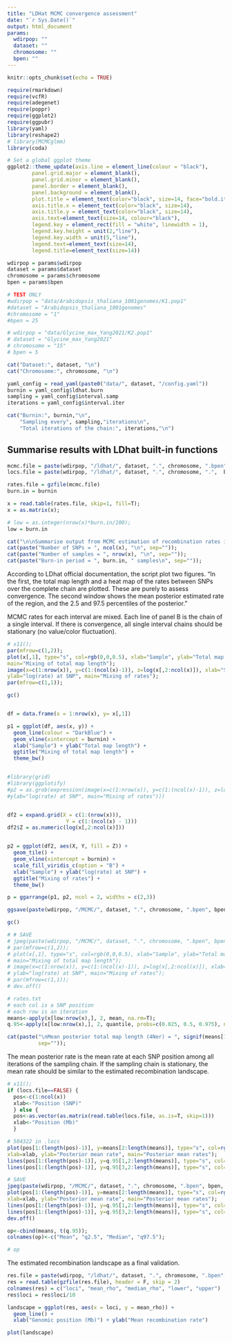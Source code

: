 ```yaml
---
title: "LDHat MCMC convergence assessment"
date: "`r Sys.Date()`"
output: html_document
params:
  wdirpop: ""
  dataset: ""
  chromosome: ""
  bpen: ""
---
```


```r
knitr::opts_chunk$set(echo = TRUE)
```

```r
require(rmarkdown)
require(vcfR)
require(adegenet)
require(poppr)
require(ggplot2)
require(ggpubr)
library(yaml)
library(reshape2)
# library(MCMCglmm)
library(coda)

# Set a global ggplot theme
ggplot2::theme_update(axis.line = element_line(colour = "black"),
        panel.grid.major = element_blank(),
        panel.grid.minor = element_blank(),
        panel.border = element_blank(),
        panel.background = element_blank(),
        plot.title = element_text(color="black", size=14, face="bold.italic",hjust = 0.5),
        axis.title.x = element_text(color="black", size=14),
        axis.title.y = element_text(color="black", size=14),
        axis.text=element_text(size=14, colour="black"),
        legend.key = element_rect(fill = "white", linewidth = 1),
        legend.key.height = unit(2,"line"),
        legend.key.width = unit(5,"line"),
        legend.text=element_text(size=14),
        legend.title=element_text(size=14))
```

```r
wdirpop = params$wdirpop
dataset = params$dataset
chromosome = params$chromosome
bpen = params$bpen

# TEST ONLY
#wdirpop = "data/Arabidopsis_thaliana_1001genomes/K1.pop1"
#dataset = "Arabidopsis_thaliana_1001genomes"
#chromosome = "1"
#bpen = 25

# wdirpop = "data/Glycine_max_Yang2021/K2.pop1"
# dataset = "Glycine_max_Yang2021"
# chromosome = "15"
# bpen = 5
```


```r
cat("Dataset:", dataset, "\n")
cat("Chromosome:", chromosome, "\n")

yaml_config = read_yaml(paste0("data/", dataset, "/config.yaml"))
burnin = yaml_config$ldhat.burn
sampling = yaml_config$interval.samp
iterations = yaml_config$interval.iter

cat("Burnin:", burnin,"\n",
    "Sampling every", sampling,"iterations\n",
    "Total iterations of the chain:", iterations,"\n")
```

## Summarise results with LDhat built-in functions

```r
mcmc.file = paste(wdirpop, "/ldhat/", dataset, ".", chromosome, ".bpen", bpen, ".rates.txt.gz", sep = "")
locs.file = paste(wdirpop, "/ldhat/", dataset, ".", chromosome, ".",  bpen, ".ldhat.locs", sep = "")

rates.file = gzfile(mcmc.file)
burn.in = burnin

x = read.table(rates.file, skip=1, fill=T);
x = as.matrix(x);

# low = as.integer(nrow(x)*burn.in/100);
low = burn.in

cat("\n\nSummarise output from MCMC estimation of recombination rates in INTERVAL (LDhat 2.1)\n\n");
cat(paste("Number of SNPs = ", ncol(x), "\n", sep=""));
cat(paste("Number of samples = ", nrow(x), "\n", sep=""));
cat(paste("Burn-in period = ", burn.in, " samples\n", sep=""));
```




According to LDhat official documentation, the script plot two figures. "In the first, the total map length and a heat map of the rates between SNPs over the complete chain are plotted. These are purely to assess convergence. The second window shows the mean posterior estimated rate of the region, and the 2.5 and 97.5 percentiles of the posterior."


MCMC rates for each interval are mixed. Each line of panel B is the chain of a single interval. If there is convergence, all single interval chains should be stationary (no value/color fluctuation).


```r
# x11();
par(mfrow=c(1,2));
plot(x[,1], type="s", col=rgb(0,0,0.5), xlab="Sample", ylab="Total map length", 
main="Mixing of total map length");
image(x=c(1:nrow(x)), y=c(1:(ncol(x)-1)), z=log(x[,2:ncol(x)]), xlab="Sample", 
ylab="log(rate) at SNP", main="Mixing of rates");
par(mfrow=c(1,1));

gc()


df = data.frame(x = 1:nrow(x), y= x[,1])

p1 = ggplot(df, aes(x, y)) +
  geom_line(colour = "DarkBlue") +
  geom_vline(xintercept = burnin) +
  xlab("Sample") + ylab("Total map length") + 
  ggtitle("Mixing of total map length") + 
  theme_bw()


#library(grid)
#library(ggplotify)
#p2 = as.grob(expression(image(x=c(1:nrow(x)), y=c(1:(ncol(x)-1)), z=log(x[,2:ncol(x)]), xlab="Sample", 
#ylab="log(rate) at SNP", main="Mixing of rates")))


df2 = expand.grid(X = c(1:(nrow(x))),
                   Y = c(1:(ncol(x) - 1)))
df2$Z = as.numeric(log(x[,2:ncol(x)]))


p2 = ggplot(df2, aes(X, Y, fill = Z)) +
  geom_tile() +
  geom_vline(xintercept = burnin) +
  scale_fill_viridis_c(option = "B") +
  xlab("Sample") + ylab("log(rate) at SNP") + 
  ggtitle("Mixing of rates") + 
  theme_bw()

p = ggarrange(p1, p2, ncol = 2, widths = c(2,3))

ggsave(paste(wdirpop, "/MCMC/", dataset, ".", chromosome, ".bpen", bpen, ".mixingRates.jpeg", sep = ""), plot = p, dpi = 150, width = 23, height = 12)

gc()

# # SAVE
# jpeg(paste(wdirpop, "/MCMC/", dataset, ".", chromosome, ".bpen", bpen, ".mixingRates.jpeg", sep = ""), width = 1280, height = 680)
# par(mfrow=c(1,2));
# plot(x[,1], type="s", col=rgb(0,0,0.5), xlab="Sample", ylab="Total map length", 
# main="Mixing of total map length");
# image(x=c(1:nrow(x)), y=c(1:(ncol(x)-1)), z=log(x[,2:ncol(x)]), xlab="Sample", 
# ylab="log(rate) at SNP", main="Mixing of rates");
# par(mfrow=c(1,1));
# dev.off()
```



```r
# rates.txt
# each col is a SNP position
# each row is an iteration
means<-apply(x[low:nrow(x),], 2, mean, na.rm=T);
q.95<-apply(x[low:nrow(x),], 2, quantile, probs=c(0.025, 0.5, 0.975), na.rm=T);

cat(paste("\nMean posterior total map length (4Ner) = ", signif(means[1], 4), "\n",
          sep=""));
```



The mean posterior rate is the mean rate at each SNP position among all iterations of the sampling chain. If the sampling chain is stationary, the mean rate should be similar to the estimated recombination landscape.

<!-- ```{r plotFig2, message=FALSE, warning=FALSE, echo=FALSE, fig.height = 11, fig.width = 15, fig.align="center", fig.cap = "Posterior rates of the sampling chain."} -->
<!-- plot(figures[[2]]) -->
<!-- ggsave(paste(wdirpop, "/MCMC/", dataset, ".", chromosome, ".bpen", bpen, ".posteriorRates.jpeg", sep = ""), -->
<!--        plot = figures[[2]], device = jpeg(), width = 14, height = 12, dpi = 300) -->
<!-- ``` -->



```r
# x11();
if (locs.file==FALSE) {
  pos<-c(1:ncol(x))
  xlab<-"Position (SNP)"
  } else {
  pos<-as.vector(as.matrix(read.table(locs.file, as.is=T, skip=1)))
  xlab<-"Position (Mb)"
  }

# 504322 in .locs
plot(pos[1:(length(pos)-1)], y=means[2:length(means)], type="s", col=rgb(0,0,0.5), 	
xlab=xlab, ylab="Posterior mean rate", main="Posterior mean rates");
lines(pos[1:(length(pos)-1)], y=q.95[1,2:length(means)], type="s", col=grey(0.75), lty="dotted");
lines(pos[1:(length(pos)-1)], y=q.95[3,2:length(means)], type="s", col=grey(0.75), lty="dotted");

# SAVE
jpeg(paste(wdirpop, "/MCMC/", dataset, ".", chromosome, ".bpen", bpen, ".posteriorRates.jpeg", sep = ""), width = 1280, height = 680)
plot(pos[1:(length(pos)-1)], y=means[2:length(means)], type="s", col=rgb(0,0,0.5), 	
xlab=xlab, ylab="Posterior mean rate", main="Posterior mean rates");
lines(pos[1:(length(pos)-1)], y=q.95[1,2:length(means)], type="s", col=grey(0.75), lty="dotted");
lines(pos[1:(length(pos)-1)], y=q.95[3,2:length(means)], type="s", col=grey(0.75), lty="dotted");
dev.off()
```



```r
op<-cbind(means, t(q.95));
colnames(op)<-c("Mean", "q2.5", "Median", "q97.5");

# op
```


The estimated recombination landscape as a final validation.

```r
res.file = paste(wdirpop, "/ldhat/", dataset, ".", chromosome, ".bpen", bpen, ".res.txt.gz", sep = "")
res = read.table(gzfile(res.file), header = F, skip = 2)
colnames(res) = c("loci", "mean_rho", "median_rho", "lower", "upper")
res$loci = res$loci/10

landscape = ggplot(res, aes(x = loci, y = mean_rho)) +
  geom_line() +
  xlab("Genomic position (Mb)") + ylab("Mean recombination rate")

plot(landscape)
```


